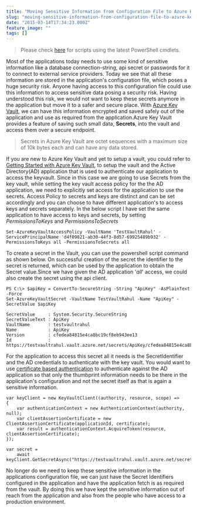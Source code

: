 ```yaml
---
title: "Moving Sensitive Information from Configuration File to Azure Key Vault"
slug: "moving-sensitive-information-from-configuration-file-to-azure-key-vault"
date: "2015-03-14T17:34:23.000Z"
feature_image: ""
tags: []
---
```


> Please check [here](__GHOST_URL__/blog/how-the-deprecation-of-switch-azuremode-affects-azure-key-vault/) for scripts using the latest PowerShell cmdlets.

Most of the applications today needs to use some kind of sensitive information like a database connection-string, api secret or passwords for it to connect to external service providers. Today we see that all these information are stored in the application's configuration file, which poses a huge security risk. Anyone having access to this configuration file could use this information to access sensitive data posing a security risk. Having understood this risk, we would not want to keep these secrets anymore in the application but move it to a safer and secure place. With [Azure Key Vault](__GHOST_URL__/blog/getting-started-with-azure-key-vault/), we can have this information encrypted and saved safely out of the application and use as required from the application.Azure Key Vault provides a feature of saving such small data, **Secrets**, into the vault and access them over a secure endpoint.

> Secrets in Azure Key Vault are octet sequences with a maximum size of 10k bytes each and can have any data stored.

If you are new to Azure Key Vault and yet to setup a vault, you could refer to [Getting Started with Azure Key Vault](__GHOST_URL__/blog/getting-started-with-azure-key-vault/), to setup the vault and the Active Directory(AD) application that is used to authenticate our application to access the keyvault. Since in this case we are going to use Secrets from the key vault, while setting the key vault access policy for the the AD application, we need to explicitly set access for the application to use the secrets. Access Policy to secrets and keys are distinct and can be set accordingly and you can choose to have different application's to access keys and secrets separately. In the below script I have set the same application to have access to keys and secrets, by setting _PermissionsToKeys_ and _PermissionsToSecrets_

    Set-AzureKeyVaultAccessPolicy -VaultName 'TestVaultRahul' -ServicePrincipalName 'd4f09821-ab30-44f3-8d57-69925489b932' -PermissionsToKeys all -PermissionsToSecrets all
    

To create a secret in the Vault, you can use the powershell script command as shown below. On successful creation of the secret the identifier to the secret is returned, which can be used by the application to obtain the Secret value.Since we have given the AD application '_all_' access, we could also create the secret using the api client.

    PS C:\> $apiKey = ConvertTo-SecureString -String "ApiKey" -AsPlainText -Force
    Set-AzureKeyVaultSecret -VaultName TestVaultRahul -Name "ApiKey" -SecretValue $apiKey
    
    SecretValue     : System.Security.SecureString
    SecretValueText : ApiKey
    VaultName       : testvaultrahul
    Name            : ApiKey
    Version         : cfedea84815e4ca8bc19cf8eb943ee13
    Id              : https://testvaultrahul.vault.azure.net/secrets/ApiKey/cfedea84815e4ca8bc19cf8eb943ee13
    

For the application to access this secret all it needs is the SecretIdentifier and the AD credentials to authenticate with the key vault. You would want to use [certificate based authentication](__GHOST_URL__/blog/authenticating-a-client-application-with-azure-key-vault/) to authenticate against the AD application so that only the thumbprint information needs to be there in the application's configuration and not the secret itself as that is again a sensitive information.

    var keyClient = new KeyVaultClient((authority, resource, scope) =>
    {
        var authenticationContext = new AuthenticationContext(authority, null);
        var clientAssertionCertificate = new ClientAssertionCertificate(applicationId, certificate);
        var result = authenticationContext.AcquireToken(resource, clientAssertionCertificate);
    });
    
    var secret =
        await keyClient.GetSecretAsync("https://testvaultrahul.vault.azure.net/secrets/ApiKey/cfedea84815e4ca8bc19cf8eb943ee13");
    

No longer do we need to keep these sensitive information in the applications configuration file, we can just have the Secret Identifiers configured in the application and have the application fetch is as required from the vault. By doing this we have kept the sensitive information out of reach from the application and also from the people who have access to a production environment.